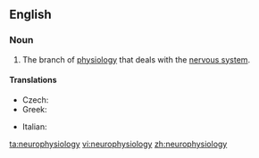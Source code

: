 ==English==
{{wikipedia}}
===Noun===
{{en-noun|-}}

# {{context|physiology|neuroscience}} The branch of [[physiology]] that deals with the [[nervous system]].

====Translations====
{{trans-top|branch of physiology that deals with the nervous system}}
* Czech: {{t-|cs|neurofyziologie|f}}
* Greek: {{t-|el|νευροφυσιολογία|f|tr=nevrofisiología}}
{{trans-mid}}
* Italian: {{t-|it|neurofisiologia|f}}
{{trans-bottom}}

[[ta:neurophysiology]]
[[vi:neurophysiology]]
[[zh:neurophysiology]]